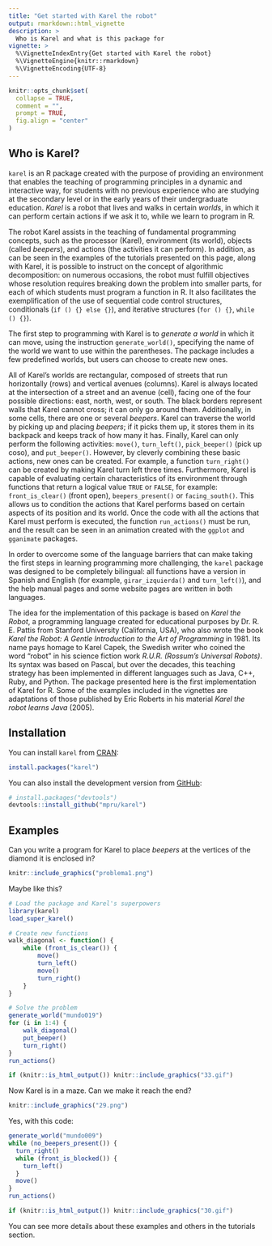 ```yaml
---
title: "Get started with Karel the robot"
output: rmarkdown::html_vignette
description: >
  Who is Karel and what is this package for
vignette: >
  %\VignetteIndexEntry{Get started with Karel the robot}
  %\VignetteEngine{knitr::rmarkdown}
  %\VignetteEncoding{UTF-8}
---
```


```r
knitr::opts_chunk$set(
  collapse = TRUE,
  comment = "",
  prompt = TRUE,
  fig.align = "center"
)
```

## Who is Karel?

`karel` is an R package created with the purpose of providing an environment that enables the teaching of programming principles in a dynamic and interactive way, for students with no previous experience who are studying at the secondary level or in the early years of their undergraduate education. *Karel* is a robot that lives and walks in certain *worlds*, in which it can perform certain actions if we ask it to, while we learn to program in R.

The robot Karel assists in the teaching of fundamental programming concepts, such as the processor (Karel), environment (its world), objects (called *beepers*), and actions (the activities it can perform). In addition, as can be seen in the examples of the tutorials presented on this page, along with Karel, it is possible to instruct on the concept of algorithmic decomposition: on numerous occasions, the robot must fulfill objectives whose resolution requires breaking down the problem into smaller parts, for each of which students must program a function in R. It also facilitates the exemplification of the use of sequential code control structures, conditionals (`if () {} else {}`), and iterative structures (`for () {}`, `while () {}`).

The first step to programming with Karel is to *generate a world* in which it can move, using the instruction `generate_world()`, specifying the name of the world we want to use within the parentheses. The package includes a few predefined worlds, but users can choose to create new ones.

All of Karel's worlds are rectangular, composed of streets that run horizontally (rows) and vertical avenues (columns). Karel is always located at the intersection of a street and an avenue (cell), facing one of the four possible directions: east, north, west, or south. The black borders represent walls that Karel cannot cross; it can only go around them. Additionally, in some cells, there are one or several *beepers*. Karel can traverse the world by picking up and placing *beepers*; if it picks them up, it stores them in its backpack and keeps track of how many it has. Finally, Karel can only perform the following activities: `move()`, `turn_left()`, `pick_beeper()` (pick up coso), and `put_beeper()`. However, by cleverly combining these basic actions, new ones can be created. For example, a function `turn_right()` can be created by making Karel turn left three times. Furthermore, Karel is capable of evaluating certain characteristics of its environment through functions that return a logical value `TRUE` or `FALSE`, for example: `front_is_clear()` (front open), `beepers_present()` or `facing_south()`. This allows us to condition the actions that Karel performs based on certain aspects of its position and its world. Once the code with all the actions that Karel must perform is executed, the function `run_actions()` must be run, and the result can be seen in an animation created with the `ggplot` and `gganimate` packages.

In order to overcome some of the language barriers that can make taking the first steps in learning programming more challenging, the `karel` package was designed to be completely bilingual: all functions have a version in Spanish and English (for example, `girar_izquierda()` and `turn_left()`), and the help manual pages and some website pages are written in both languages.

The idea for the implementation of this package is based on *Karel the Robot*, a programming language created for educational purposes by Dr. R. E. Pattis from Stanford University (California, USA), who also wrote the book *Karel the Robot: A Gentle Introduction to the Art of Programming* in 1981. Its name pays homage to Karel Capek, the Swedish writer who coined the word "robot" in his science fiction work *R.U.R. (Rossum's Universal Robots)*. Its syntax was based on Pascal, but over the decades, this teaching strategy has been implemented in different languages such as Java, C++, Ruby, and Python. The package presented here is the first implementation of Karel for R. Some of the examples included in the vignettes are adaptations of those published by Eric Roberts in his material *Karel the robot learns Java* (2005).

## Installation

You can install `karel` from [CRAN](https://CRAN.R-project.org/package=karel):

``` r
install.packages("karel")
```

You can also install the development version from [GitHub](https://github.com/mpru/karel):

``` r
# install.packages("devtools")
devtools::install_github("mpru/karel")
```

## Examples

Can you write a program for Karel to place *beepers* at the vertices of the diamond it is enclosed in?

```r
knitr::include_graphics("problema1.png")
```

Maybe like this?

```r
# Load the package and Karel's superpowers
library(karel)
load_super_karel()

# Create new functions
walk_diagonal <- function() {
	while (front_is_clear()) {
		move()
		turn_left()
		move()
		turn_right()
	}
}

# Solve the problem
generate_world("mundo019")
for (i in 1:4) {
	walk_diagonal()
	put_beeper()
	turn_right()
}
run_actions()
```

```r
if (knitr::is_html_output()) knitr::include_graphics("33.gif")
```

Now Karel is in a maze. Can we make it reach the end?

```r
knitr::include_graphics("29.png")
```

Yes, with this code:

```r
generate_world("mundo009")
while (no_beepers_present()) {
  turn_right()
  while (front_is_blocked()) {
    turn_left()
  }
  move()
}
run_actions()
```

```r
if (knitr::is_html_output()) knitr::include_graphics("30.gif")
```

You can see more details about these examples and others in the tutorials section.
